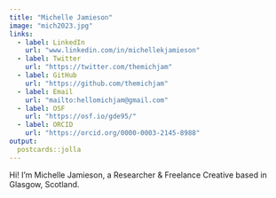 ```yaml
---
title: "Michelle Jamieson"
image: "mich2023.jpg"
links:
  - label: LinkedIn
    url: "www.linkedin.com/in/michellekjamieson"
  - label: Twitter
    url: "https://twitter.com/themichjam"
  - label: GitHub
    url: "https://github.com/themichjam"
  - label: Email
    url: "mailto:hellomichjam@gmail.com"
  - label: OSF
    url: "https://osf.io/gde95/"
  - label: ORCID
    url: "https://orcid.org/0000-0003-2145-8988"
output:
  postcards::jolla
---
```

 
Hi!
I'm Michelle Jamieson, a Researcher & Freelance Creative based in Glasgow, Scotland.
